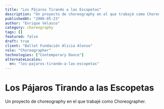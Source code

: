 ```yaml
---
title: "Los Pájaros Tirando a las Escopetas"
description: "Un proyecto de choreography en el que trabajé como Choreographer."
publishedAt: "2006-05-23"
author: "Enrique Velasco"
category: choreography
tags: []
featured: false
draft: true
client: "Ballet Fundación Alicia Alonso"
role: "Choreographer"
technologies: ["Contemporary Dance"]
alternateLocales:
  en: "los-pajaros-tirando-a-las-escopetas"
---
```


# Los Pájaros Tirando a las Escopetas

Un proyecto de choreography en el que trabajé como Choreographer.

